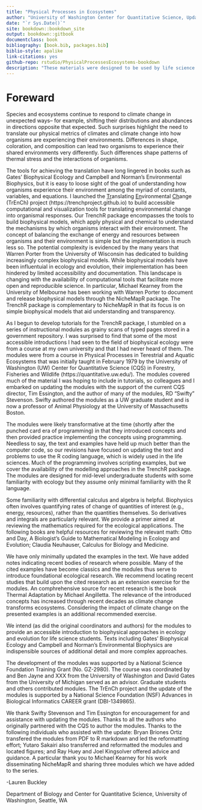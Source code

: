```yaml
--- 
title: "Physical Processes in Ecosystems"
author: "University of Washington Center for Quantitative Science, Updated by the TrEnCh Project"
date: "`r Sys.Date()`"
site: bookdown::bookdown_site
output: bookdown::gitbook
documentclass: book
bibliography: [book.bib, packages.bib]
biblio-style: apalike
link-citations: yes
github-repo: rstudio/PhysicalProcessesEcosystems-bookdown
description: "These materials were designed to be used by life science students to learn how to apply physics to investigate the function of ecosystems."
---
```


# Foreward {-}
Species and ecosystems continue to respond to climate change in unexpected ways-- for example, shifting their distributions and abundances in directions opposite that expected. Such surprises highlight the need to translate our physical metrics of climates and climate change into how organisms are experiencing their environments. Differences in shape, coloration, and composition can lead two organisms to experience their shared environments very differently.  Such differences shape patterns of thermal stress and the interactions of organisms.

The tools for achieving the translation have long lingered in books such as Gates' Biophysical Ecology and Campbell and Norman's Environmental Biophysics, but it is easy to loose sight of the goal of understanding how organisms experience their environment among the myriad of constants, variables, and equations.  I launched the <ins>Tr</ins>anslating <ins>En</ins>vironmental <ins>Ch</ins>ange (TrEnCh) project (https://trenchproject.github.io) to build accessible computational and visualization tools for translating environmental change into organismal responses. Our TrenchR package encompasses the tools to build biophysical models, which apply physical and chemical to understand the mechanisms by which organisms interact with their environment. The concept of balancing the exchange of energy and resources between organisms and their environment is simple but the implementation is much less so.  The potential complexity is evidenced by the many years that Warren Porter from the University of Wisconsin has dedicated to building increasingly complex biophysical models. While biophysical models have been influentuial in ecology and evolution, their implementation has been hindered by limited accessibility and documentation.  This landscape is changing with the availability of computational tools that facilitate more open and reproducible science. In particular, Michael Kearney from the University of Melbourne has been working with Warren Porter to document and release biophysical models through the NicheMapR package.  The TrenchR package is complementary to NicheMapR in that its focus is on simple biophysical models that aid understanding and transparency.

As I begun to develop tutorials for the TrenchR package, I stumbled on a series of instructional modules as grainy scans of typed pages stored in a government repository. I was surprised to find that some of the most accessible introductions I had seen to the field of biophysical ecology were from a course at my own university and that I had never heard of them.  The modules were from a course in Physical Processes in Terestrial and Aquatic Ecosystems that was initially taught in February 1979 by the University of Washington (UW) Center for Quantitative Science (CQS) in Forestry, Fisheries and Wildlife (https://quantitative.uw.edu/). The modules covered much of the material I was hoping to include in tutorials, so colleagues and I embarked on updating the modules with the support of the current CQS director, Tim Essington, and the author of many of the modules, RD "Swifty" Stevenson. Swifty authored the modules as a UW graduate student and is now a professor of Animal Physiology at the University of Massachusetts Boston. 

The modules were likely transformative at the time (shortly after the punched card era of programming) in that they introduced concepts and then provided practice implementing the concepts using programming. Needless to say, the text and examples have held up much better than the computer code, so our revisions have focused on updating the text and problems to use the R coding language, which is widely used in the life sciences. Much of the programming involves scripting examples, but we cover the availability of the modelling approaches in the TrenchR package. The modules are designed for mid-level undergraduate students with some familiarity with ecology but they assume only minimal familiarity with the R language. 

Some familiarity with differential calculus and algebra is helpful. Biophysics often involves quantifying rates of change of quantities of interest (e.g., energy, resources), rather than the quantities themselves. So derivatives and integrals are particularly relevant. We provide a primer aimed at reviewing the mathematics required for the ecological applications. The following books are helpful resources for reviewing the relevant math: Otto and Day, A Biologist's Guide to Mathematical Modeling in Ecology and Evolution; Claudia Neuhauser, Calculus for Biology and Medicine. 

We have only minimally updated the examples in the text.  We have added notes indicating recent bodies of research where possible. Many of the cited examples have become classics and the modules thus serve to introduce foundational ecological research.  We recommend locating recent studies that build upon the cited research as an extension exercise for the modules. An comphrehensive source for recent research is the book Thermal Adaptation by Michael Angilletta.  The relevance of the introduced concepts has increased through recent decades as climate change transforms ecosystems. Considering the impact of climate change on the presented examples is an additional recommended exercise.

We intend (as did the original coordinators and authors) for the modules to provide an accessible introduction to biophysical approaches in ecology and evolution for life science students. Texts including Gates' Biophysical Ecology and Campbell and Norman's Environmental Biophysics are indispensible sources of additional detail and more complex approaches.  

The development of the modules was supported by a National Science Foundation Training Grant (No. GZ-2980). The course was coordinated by and Ben Jayne and XXX from the University of Washington and David Gates from the University of Michigan served as an advisor. Graduate students and others contributed modules. The TrEnCh project and the update of the modules is supported by a National Science Foundation (NSF) Advances in Biological Informatics CAREER grant (DBI-1349865).

We thank Swifty Stevenson and Tim Essington for encouragement for and assistance with updating the modules. Thanks to all the authors who originally partnered with the CQS to author the modules. Thanks to the following individuals who assisted with the update: Bryan Briones Ortiz transfered the modules from PDF to R markdown and led the reformatting effort; Yutaro Sakairi also transferred and reformatted the modules and located figures; and Ray Huey and Joel Kingsolver offered advice and guidance. A particular thank you to Michael Kearney for his work disseminating NicheMapR and sharing three modules which we have added to the series.

-Lauren Buckley

Department of Biology and Center for Quantitative Science, 
University of Washington, Seattle, WA
